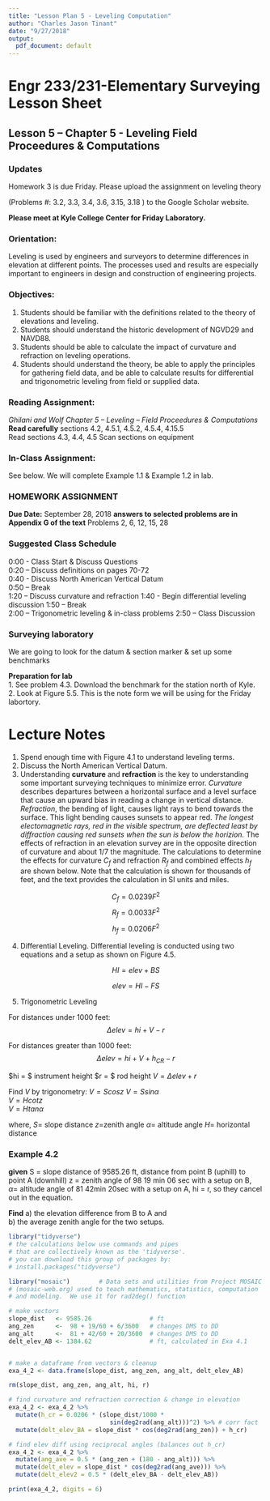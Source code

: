 ```yaml
---
title: "Lesson Plan 5 - Leveling Computation"
author: "Charles Jason Tinant"
date: "9/27/2018"
output:
  pdf_document: default
---
```


# Engr 233/231-Elementary Surveying Lesson Sheet
## Lesson 5 – Chapter 5 - Leveling Field Proceedures & Computations
### Updates

Homework 3 is due Friday.  Please upload the assignment on leveling theory 


(Problems #: 3.2, 3.3, 3.4, 3.6, 3.15, 3.18 ) to the Google Scholar website.  

**Please meet at Kyle College Center for Friday Laboratory.**

### Orientation: 
Leveling is used by engineers and surveyors to determine differences in elevation at different points. The processes used and results are especially important to engineers in design and construction of engineering projects. 

### Objectives:
1. Students should be familiar with the definitions related to the theory of elevations and leveling. 
2. Students should understand the historic development of NGVD29 and NAVD88. 
3. Students should be able to calculate the impact of curvature and refraction on leveling operations. 
4. Students should understand the theory, be able to apply the principles for gathering field data, and be able to calculate results for differential and trigonometric leveling from field or supplied data. 

### Reading Assignment:  
*Ghilani and Wolf Chapter 5 – Leveling -- Field Proceedures & Computations*  
**Read carefully** sections 4.2, 4.5.1, 4.5.2, 4.5.4, 4.15.5  
Read sections 4.3, 4.4, 4.5
Scan sections on equipment  
  
### In-Class Assignment: 
See below.  We will complete Example 1.1 & Example 1.2 in lab.


### HOMEWORK ASSIGNMENT 
**Due Date:** September 28, 2018
**answers to selected problems are in Appendix G of the text**
Problems 2, 6, 12, 15, 28

### Suggested Class Schedule   
0:00 - Class Start & Discuss Questions  
0:20 – Discuss definitions on pages 70-72   
0:40 - Discuss North American Vertical Datum  
0:50 – Break   
1:20 – Discuss curvature and refraction
1:40 - Begin differential leveling discussion
1:50 – Break    
2:00 – Trigonometric leveling & in-class problems
2:50 – Class Discussion   

### Surveying laboratory
We are going to look for the datum & section marker & set up some benchmarks

**Preparation for lab**  
1. See problem 4.3.  Download the benchmark for the station north of Kyle.  
2.  Look at Figure 5.5.  This is the note form we will be using for the Friday labortory.

# Lecture Notes 
1. Spend enough time with Figure 4.1 to understand leveling terms.  
2. Discuss the North American Vertical Datum.  
3. Understanding **curvature** and **refraction** is the key to understanding some important surveying techniques to minimize error.  *Curvature* describes departures between a horizontal surface and a level surface that cause an upward bias in reading a change in vertical distance. *Refraction*, the bending of light, causes light rays to bend towards the surface. This light bending causes sunsets to appear red. *The longest electomagnetic rays, red in the visible spectrum, are deflected least by diffraction causing red sunsets when the sun is below the horizion.*  The effects of refraction in an elevation survey are in the opposite direction of curvature and about $1/7$ the magnitude.  The calculations to determine the effects for curvature $C_f$ and refraction $R_f$ and combined effects $h_f$ are shown below.  Note that the calculation is shown for thousands of feet, and the text provides the calculation in SI units and miles.  

$$C_f = 0.0239F^2$$ 
$$R_f = 0.0033F^2$$
 $$h_f = 0.0206 F^2$$ 

4. Differential Leveling.  Differential leveling is conducted using two equations and a setup as shown on Figure 4.5.

$$ HI = elev + BS $$

$$ elev = HI - FS $$ 

5. Trigonometric Leveling 

For distances under 1000 feet:
$$ \Delta{elev} = hi + V - r $$ 

For distances greater than 1000 feet:
$$ \Delta{elev} = hi + V + h_{CR} - r $$ 

$hi = $ instrument height 
$r = $ rod height
$V = \Delta{elev} + r$ 

Find $V$ by trigonometry: 
$V = S cos{z}$ 
$V = S sin{\alpha}$  
$V = H cot{z}$  
$V = H tan{\alpha}$  

where, 
$S=$ slope distance 
$z=$zenith angle 
$\alpha=$ altitude angle 
$H=$ horizontal distance 

### Example 4.2 
**given**
S = slope distance of 9585.26 ft, distance from point B (uphill) to point A (downhill)
z = zenith angle of 98 19 min 06 sec with a setup on B,  
$\alpha =$ altitude angle of 81 42min 20sec with a setup on A,
hi = r, so they cancel out in the equation.  

**Find** 
a) the elevation difference from B to A and  
b) the average zenith angle for the two setups.  

```r
library("tidyverse")
# the calculations below use commands and pipes 
# that are collectively known as the 'tidyverse'.   
# you can download this group of packages by: 
# install.packages("tidyverse") 

library("mosaic")        # Data sets and utilities from Project MOSAIC  
# (mosaic-web.org) used to teach mathematics, statistics, computation 
# and modeling.  We use it for rad2deg() function

# make vectors
slope_dist   <- 9585.26                # ft 
ang_zen      <-  98 + 19/60 + 6/3600   # changes DMS to DD  
ang_alt      <-  81 + 42/60 + 20/3600  # changes DMS to DD  
delt_elev_AB <- 1384.62                # ft, calculated in Exa 4.1 


# make a dataframe from vectors & cleanup
exa_4_2 <- data.frame(slope_dist, ang_zen, ang_alt, delt_elev_AB)  

rm(slope_dist, ang_zen, ang_alt, hi, r) 

# find curvature and refraction correction & change in elevation 
exa_4_2 <- exa_4_2 %>% 
  mutate(h_cr = 0.0206 * (slope_dist/1000 * 
                            sin(deg2rad(ang_alt)))^2) %>% # corr fact 
  mutate(delt_elev_BA = slope_dist * cos(deg2rad(ang_zen)) + h_cr)  

# find elev diff using reciprocal angles (balances out h_cr)
exa_4_2 <- exa_4_2 %>% 
  mutate(ang_ave = 0.5 * (ang_zen + (180 - ang_alt))) %>% 
  mutate(delt_elev = slope_dist * cos(deg2rad(ang_ave))) %>% 
  mutate(delt_elev2 = 0.5 * (delt_elev_BA - delt_elev_AB))

print(exa_4_2, digits = 6) 
```

